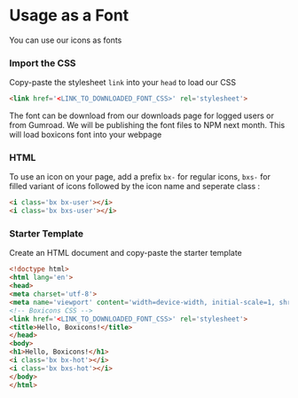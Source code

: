 # Usage as a Font&#x20;

You can use our icons as fonts 


### Import the CSS

Copy-paste the stylesheet `link` into your `head` to load our CSS
```html copy
<link href='<LINK_TO_DOWNLOADED_FONT_CSS>' rel='stylesheet'>
```
The font can be download from our downloads page for logged users or from Gumroad.
We will be publishing the font files to NPM next month.
This will load boxicons font into your webpage

### HTML 
To use an icon on your page, add a prefix `bx-` for regular icons, `bxs-` for filled variant of icons followed by the icon name and seperate class :
```html /bx bx-user/ 
<i class='bx bx-user'></i>
<i class='bx bxs-user'></i>
```

### Starter Template
Create an HTML document and copy-paste the starter template
```html copy
<!doctype html>
<html lang='en'>
<head>
<meta charset='utf-8'>
<meta name='viewport' content='width=device-width, initial-scale=1, shrink-to-fit=no'>
<!-- Boxicons CSS -->
<link href='<LINK_TO_DOWNLOADED_FONT_CSS>' rel='stylesheet'>
<title>Hello, Boxicons!</title>
</head>
<body>
<h1>Hello, Boxicons!</h1>
<i class='bx bx-hot'></i>
<i class='bx bxs-hot'></i>
</body>
</html>
```




